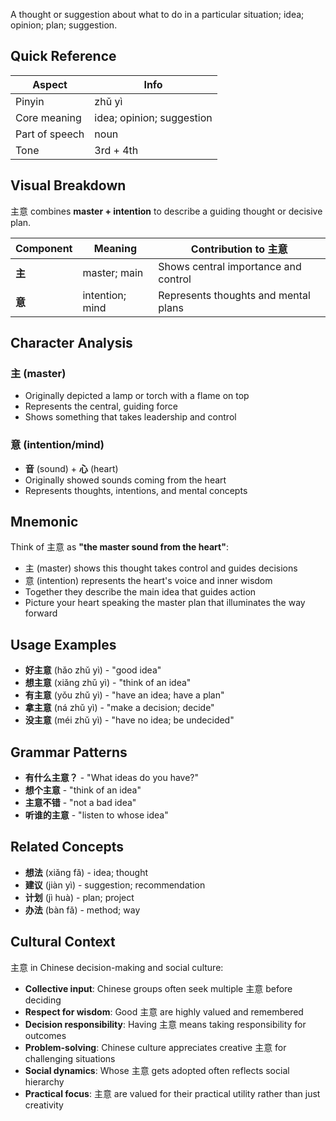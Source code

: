 A thought or suggestion about what to do in a particular situation; idea; opinion; plan; suggestion.

## Quick Reference

| Aspect         | Info                      |
| -------------- | ------------------------- |
| Pinyin         | zhǔ yì                    |
| Core meaning   | idea; opinion; suggestion |
| Part of speech | noun                      |
| Tone           | 3rd + 4th                 |

## Visual Breakdown

主意 combines **master + intention** to describe a guiding thought or decisive plan.

| Component | Meaning         | Contribution to 主意                 |
| --------- | --------------- | ------------------------------------ |
| **主**    | master; main    | Shows central importance and control |
| **意**    | intention; mind | Represents thoughts and mental plans |

## Character Analysis

### 主 (master)

- Originally depicted a lamp or torch with a flame on top
- Represents the central, guiding force
- Shows something that takes leadership and control

### 意 (intention/mind)

- **音** (sound) + **心** (heart)
- Originally showed sounds coming from the heart
- Represents thoughts, intentions, and mental concepts

## Mnemonic

Think of 主意 as **"the master sound from the heart"**:

- 主 (master) shows this thought takes control and guides decisions
- 意 (intention) represents the heart's voice and inner wisdom
- Together they describe the main idea that guides action
- Picture your heart speaking the master plan that illuminates the way forward

## Usage Examples

- **好主意** (hǎo zhǔ yì) - "good idea"
- **想主意** (xiǎng zhǔ yì) - "think of an idea"
- **有主意** (yǒu zhǔ yì) - "have an idea; have a plan"
- **拿主意** (ná zhǔ yì) - "make a decision; decide"
- **没主意** (méi zhǔ yì) - "have no idea; be undecided"

## Grammar Patterns

- **有什么主意？** - "What ideas do you have?"
- **想个主意** - "think of an idea"
- **主意不错** - "not a bad idea"
- **听谁的主意** - "listen to whose idea"

## Related Concepts

- **想法** (xiǎng fǎ) - idea; thought
- **建议** (jiàn yì) - suggestion; recommendation
- **计划** (jì huà) - plan; project
- **办法** (bàn fǎ) - method; way

## Cultural Context

主意 in Chinese decision-making and social culture:

- **Collective input**: Chinese groups often seek multiple 主意 before deciding
- **Respect for wisdom**: Good 主意 are highly valued and remembered
- **Decision responsibility**: Having 主意 means taking responsibility for outcomes
- **Problem-solving**: Chinese culture appreciates creative 主意 for challenging situations
- **Social dynamics**: Whose 主意 gets adopted often reflects social hierarchy
- **Practical focus**: 主意 are valued for their practical utility rather than just creativity
